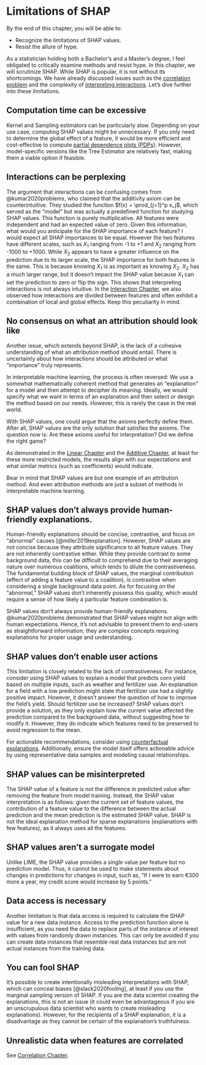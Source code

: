 # Limitations of SHAP {#limitations}

::: {.callout-tip appearance="simple"}

By the end of this chapter, you will be able to:

- Recognize the limitations of SHAP values.
- Resist the allure of hype.

:::

As a statistician holding both a Bachelor's and a Master's degree, I feel obligated to critically examine methods and resist hype. 
In this chapter, we will scrutinize SHAP.
While SHAP is popular, it is not without its shortcomings. 
We have already discussed issues such as the [correlation problem](#correlation) and the complexity of [interpreting interactions](#interaction). 
Let's dive further into these limitations.

## Computation time can be excessive

Kernel and Sampling estimators can be particularly slow. 
Depending on your use case, computing SHAP values might be unnecessary. 
If you only need to determine the global effect of a feature, it would be more efficient and cost-effective to compute [partial dependence plots (PDPs)](https://christophm.github.io/interpretable-ml-book/pdp.html). 
However, model-specific versions like the Tree Estimator are relatively fast, making them a viable option if feasible.

## Interactions can be perplexing

The argument that interactions can be confusing comes from @kumar2020problems, who claimed that the additivity axiom can be counterintuitive. 
They studied the function $f(x) = \prod_{j=1}^p x_j$, which served as the "model" but was actually a predefined function for studying SHAP values. 
This function is purely multiplicative. 
All features were independent and had an expected value of zero. 
Given this information, what would you anticipate for the SHAP importance of each feature? 
I would expect all SHAP importances to be equal. 
However the two features have different scales, such as $X_1$ ranging from -1 to +1 and $X_2$ ranging from -1000 to +1000. 
While $X_2$ appears to have a greater influence on the prediction due to its larger scale, the SHAP importance for both features is the same. 
This is because knowing $X_1$ is as important as knowing $X_2$. 
$X_2$ has a much larger range, but it doesn't impact the SHAP value because $X_1$ can set the prediction to zero or flip the sign. 
This shows that interpreting interactions is not always intuitive. 
In the [Interaction Chapter](#interaction), we also observed how interactions are divided between features and often exhibit a combination of local and global effects. 
Keep this peculiarity in mind.

## No consensus on what an attribution should look like

Another issue, which extends beyond SHAP, is the lack of a cohesive understanding of what an attribution method should entail. 
There is uncertainty about how interactions should be attributed or what "importance" truly represents.

In interpretable machine learning, the process is often reversed: 
We use a somewhat mathematically coherent method that generates an "explanation" for a model and then attempt to decipher its meaning. 
Ideally, we would specify what we want in terms of an explanation and then select or design the method based on our needs. 
However, this is rarely the case in the real world.

With SHAP values, one could argue that the axioms perfectly define them. 
After all, SHAP values are the only solution that satisfies the axioms. 
The question now is: Are these axioms useful for interpretation? Did we define the right game?

As demonstrated in the [Linear Chapter](#linear) and the [Additive Chapter](#additive), at least for these more restricted models, the results align with our expectations and what similar metrics (such as coefficients) would indicate.

Bear in mind that SHAP values are but one example of an attribution method.
And even attribution methods are just a subset of methods in interpretable machine learning.

## SHAP values don't always provide human-friendly explanations.

Human-friendly explanations should be concise, contrastive, and focus on "abnormal" causes [@miller2019explanation].
However, SHAP values are not concise because they attribute significance to all feature values.
They are not inherently contrastive either.
While they provide contrast to some background data, this can be difficult to comprehend due to their averaging nature over numerous coalitions, which tends to dilute the contrastiveness.
The fundamental building block of SHAP values, the marginal contribution (effect of adding a feature value to a coalition), is contrastive when considering a single background data point.
As for focusing on the "abnormal," SHAP values don't inherently possess this quality, which would require a sense of how likely a particular feature combination is.

SHAP values don't always provide human-friendly explanations.
@kumar2020problems demonstrated that SHAP values might not align with human expectations.
Hence, it's not advisable to present them to end-users as straightforward information; they are complex concepts requiring explanations for proper usage and understanding.

## SHAP values don't enable user actions

This limitation is closely related to the lack of contrastiveness.
For instance, consider using SHAP values to explain a model that predicts corn yield based on multiple inputs, such as weather and fertilizer use.
An explanation for a field with a low prediction might state that fertilizer use had a slightly positive impact.
However, it doesn't answer the question of how to improve the field's yield.
Should fertilizer use be increased?
SHAP values don't provide a solution, as they only explain how the current value affected the prediction compared to the background data, without suggesting how to modify it.
However, they do indicate which features need to be preserved to avoid regression to the mean.

For actionable recommendations, consider using [counterfactual explanations](https://christophm.github.io/interpretable-ml-book/counterfactual.html).
Additionally, ensure the model itself offers actionable advice by using representative data samples and modeling causal relationships.

## SHAP values can be misinterpreted

The SHAP value of a feature is not the difference in predicted value after removing the feature from model training.
Instead, the SHAP value interpretation is as follows: given the current set of feature values, the contribution of a feature value to the difference between the actual prediction and the mean prediction is the estimated SHAP value.
SHAP is not the ideal explanation method for sparse explanations (explanations with few features), as it always uses all the features.

## SHAP values aren't a surrogate model

Unlike LIME, the SHAP value provides a single value per feature but no prediction model.
Thus, it cannot be used to make statements about changes in predictions for changes in input, such as, "If I were to earn €300 more a year, my credit score would increase by 5 points."

## Data access is necessary

Another limitation is that data access is required to calculate the SHAP value for a new data instance.
Access to the prediction function alone is insufficient, as you need the data to replace parts of the instance of interest with values from randomly drawn instances.
This can only be avoided if you can create data instances that resemble real data instances but are not actual instances from the training data.

## You can fool SHAP

It's possible to create intentionally misleading interpretations with SHAP, which can conceal biases [@slack2020fooling], at least if you use the marginal sampling version of SHAP.
If you are the data scientist creating the explanations, this is not an issue (it could even be advantageous if you are an unscrupulous data scientist who wants to create misleading explanations).
However, for the recipients of a SHAP explanation, it is a disadvantage as they cannot be certain of the explanation's truthfulness.

## Unrealistic data when features are correlated

See [Correlation Chapter](#correlation).
